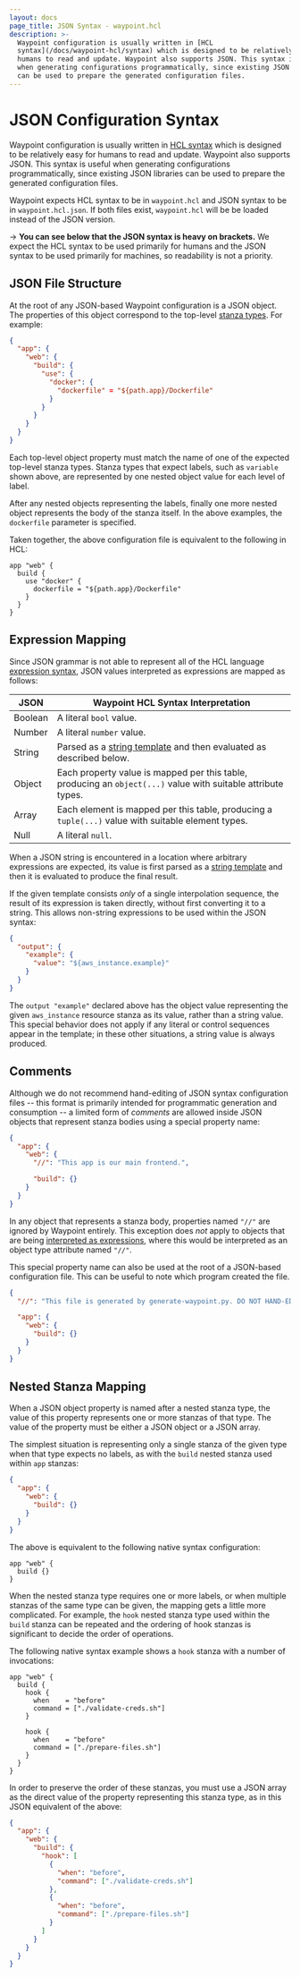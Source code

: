 ```yaml
---
layout: docs
page_title: JSON Syntax - waypoint.hcl
description: >-
  Waypoint configuration is usually written in [HCL
  syntax](/docs/waypoint-hcl/syntax) which is designed to be relatively easy for
  humans to read and update. Waypoint also supports JSON. This syntax is useful
  when generating configurations programmatically, since existing JSON libraries
  can be used to prepare the generated configuration files.
---
```


# JSON Configuration Syntax

Waypoint configuration is usually written in [HCL syntax](/docs/waypoint-hcl/syntax)
which is designed to be relatively easy for humans to read and update. Waypoint
also supports JSON. This syntax is useful when generating configurations programmatically,
since existing JSON libraries can be used to prepare the generated configuration files.

Waypoint expects HCL syntax to be in `waypoint.hcl` and JSON syntax to
be in `waypoint.hcl.json`. If both files exist, `waypoint.hcl` will be
be loaded instead of the JSON version.

-> **You can see below that the JSON syntax is heavy on brackets.** We expect
the HCL syntax to be used primarily for humans and the JSON syntax to be used
primarily for machines, so readability is not a priority.

## JSON File Structure

At the root of any JSON-based Waypoint configuration is a JSON object. The
properties of this object correspond to the top-level [stanza types](/docs/waypoint-hcl/syntax#stanzas).
For example:

```json
{
  "app": {
    "web": {
      "build": {
        "use": {
          "docker": {
            "dockerfile" = "${path.app}/Dockerfile"
          }
        }
      }
    }
  }
}
```

Each top-level object property must match the name of one of the expected
top-level stanza types. Stanza types that expect labels, such as `variable`
shown above, are represented by one nested object value for each level
of label.

After any nested objects representing the labels, finally one more nested
object represents the body of the stanza itself. In the above examples,
the `dockerfile` parameter is specified.

Taken together, the above configuration file is equivalent to the following in HCL:

```hcl
app "web" {
  build {
    use "docker" {
      dockerfile = "${path.app}/Dockerfile"
    }
  }
}
```

## Expression Mapping

Since JSON grammar is not able to represent all of the HCL language
[expression syntax](/docs/configuration/expressions/index.html), JSON values
interpreted as expressions are mapped as follows:

| JSON    | Waypoint HCL Syntax Interpretation                                                                            |
| ------- | ------------------------------------------------------------------------------------------------------------- |
| Boolean | A literal `bool` value.                                                                                       |
| Number  | A literal `number` value.                                                                                     |
| String  | Parsed as a [string template][] and then evaluated as described below.                                        |
| Object  | Each property value is mapped per this table, producing an `object(...)` value with suitable attribute types. |
| Array   | Each element is mapped per this table, producing a `tuple(...)` value with suitable element types.            |
| Null    | A literal `null`.                                                                                             |

[string template]: /docs/configuration/expressions/strings.html#string-templates

When a JSON string is encountered in a location where arbitrary expressions are
expected, its value is first parsed as a [string template][]
and then it is evaluated to produce the final result.

If the given template consists _only_ of a single interpolation sequence,
the result of its expression is taken directly, without first converting it
to a string. This allows non-string expressions to be used within the
JSON syntax:

```json
{
  "output": {
    "example": {
      "value": "${aws_instance.example}"
    }
  }
}
```

The `output "example"` declared above has the object value representing the
given `aws_instance` resource stanza as its value, rather than a string value.
This special behavior does not apply if any literal or control sequences appear
in the template; in these other situations, a string value is always produced.

## Comments

Although we do not recommend hand-editing of JSON syntax configuration files
\-- this format is primarily intended for programmatic generation and consumption --
a limited form of _comments_ are allowed inside JSON objects that represent
stanza bodies using a special property name:

```json
{
  "app": {
    "web": {
      "//": "This app is our main frontend.",

      "build": {}
    }
  }
}
```

In any object that represents a stanza body, properties named `"//"` are
ignored by Waypoint entirely. This exception does _not_ apply to objects
that are being [interpreted as expressions](#expression-mapping), where this
would be interpreted as an object type attribute named `"//"`.

This special property name can also be used at the root of a JSON-based
configuration file. This can be useful to note which program created the file.

```json
{
  "//": "This file is generated by generate-waypoint.py. DO NOT HAND-EDIT!",

  "app": {
    "web": {
      "build": {}
    }
  }
}
```

## Nested Stanza Mapping

When a JSON object property is named after a nested stanza type, the value
of this property represents one or more stanzas of that type. The value of
the property must be either a JSON object or a JSON array.

The simplest situation is representing only a single stanza of the given type
when that type expects no labels, as with the `build` nested stanza used
within `app` stanzas:

```json
{
  "app": {
    "web": {
      "build": {}
    }
  }
}
```

The above is equivalent to the following native syntax configuration:

```hcl
app "web" {
  build {}
}
```

When the nested stanza type requires one or more labels, or when multiple
stanzas of the same type can be given, the mapping gets a little more
complicated. For example, the `hook` nested stanza type used
within the `build` stanza can be repeated and the ordering of hook stanzas is
significant to decide the order of operations.

The following native syntax example shows a `hook` stanza with a number
of invocations:

```hcl
app "web" {
  build {
    hook {
      when    = "before"
      command = ["./validate-creds.sh"]
    }

    hook {
      when    = "before"
      command = ["./prepare-files.sh"]
    }
  }
}
```

In order to preserve the order of these stanzas, you must use a JSON array
as the direct value of the property representing this stanza type, as in
this JSON equivalent of the above:

```json
{
  "app": {
    "web": {
      "build": {
        "hook": [
          {
            "when": "before",
            "command": ["./validate-creds.sh"]
          },
          {
            "when": "before",
            "command": ["./prepare-files.sh"]
          }
        ]
      }
    }
  }
}
```
